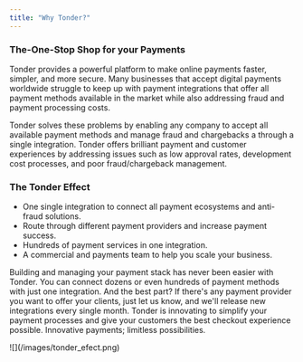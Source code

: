 ```yaml
---
title: "Why Tonder?"
---
```


### The-One-Stop Shop for your Payments

Tonder provides a powerful platform to make online payments faster, simpler, and
more secure. Many businesses that accept digital payments worldwide struggle to
keep up with payment integrations that offer all payment methods available in
the market while also addressing fraud and payment processing costs.

Tonder solves these problems by enabling any company to accept all available
payment methods and manage fraud and chargebacks a through a single integration.
Tonder offers brilliant payment and customer experiences by addressing issues
such as low approval rates, development cost processes, and poor
fraud/chargeback management.

### The Tonder Effect

- One single integration to connect all payment ecosystems and anti-fraud
  solutions.
- Route through different payment providers and increase payment success.
- Hundreds of payment services in one integration.
- A commercial and payments team to help you scale your business.

Building and managing your payment stack has never been easier with Tonder. You
can connect dozens or even hundreds of payment methods with just one
integration. And the best part? If there's any payment provider you want to
offer your clients, just let us know, and we'll release new integrations every
single month. Tonder is innovating to simplify your payment processes and give
your customers the best checkout experience possible. Innovative payments;
limitless possibilities.

<Frame>![](/images/tonder_efect.png)</Frame>



